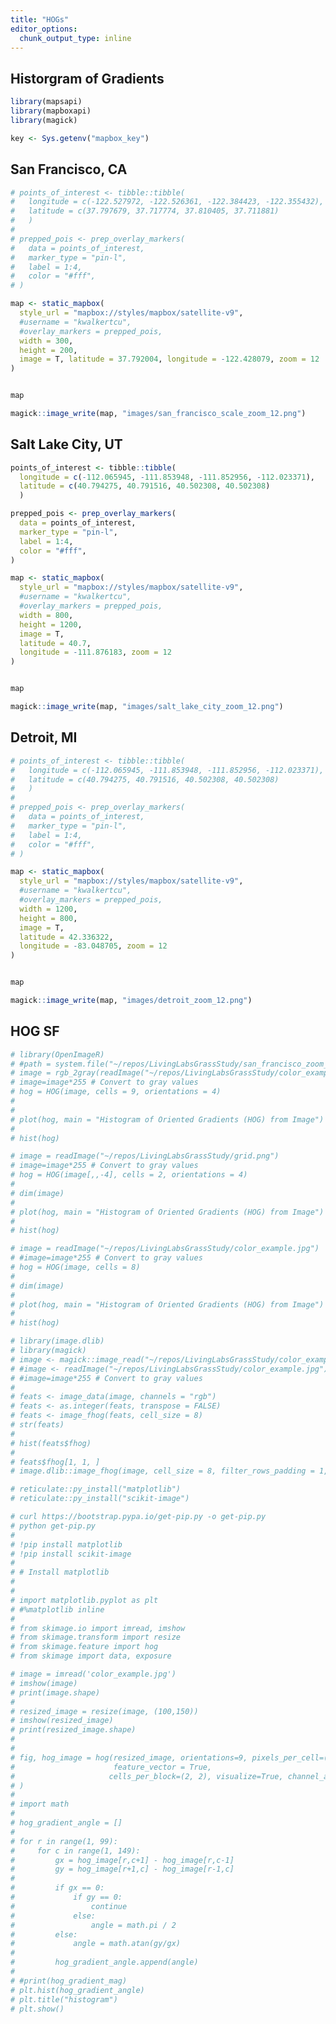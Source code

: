 ```yaml
---
title: "HOGs"
editor_options: 
  chunk_output_type: inline
---
```


## Historgram of Gradients

```r
library(mapsapi)
library(mapboxapi)
library(magick)
```

```r
key <- Sys.getenv("mapbox_key")
```

## San Francisco, CA

```r
# points_of_interest <- tibble::tibble(
#   longitude = c(-122.527972, -122.526361, -122.384423, -122.355432),
#   latitude = c(37.797679, 37.717774, 37.810405, 37.711881)
#   )
# 
# prepped_pois <- prep_overlay_markers(
#   data = points_of_interest,
#   marker_type = "pin-l",
#   label = 1:4,
#   color = "#fff", 
# )

map <- static_mapbox(
  style_url = "mapbox://styles/mapbox/satellite-v9",
  #username = "kwalkertcu",
  #overlay_markers = prepped_pois, 
  width = 300,
  height = 200, 
  image = T, latitude = 37.792004, longitude = -122.428079, zoom = 12
)


map

magick::image_write(map, "images/san_francisco_scale_zoom_12.png")
```

## Salt Lake City, UT

```r
points_of_interest <- tibble::tibble(
  longitude = c(-112.065945, -111.853948, -111.852956, -112.023371),
  latitude = c(40.794275, 40.791516, 40.502308, 40.502308)
  )

prepped_pois <- prep_overlay_markers(
  data = points_of_interest,
  marker_type = "pin-l",
  label = 1:4,
  color = "#fff", 
)

map <- static_mapbox(
  style_url = "mapbox://styles/mapbox/satellite-v9",
  #username = "kwalkertcu",
  #overlay_markers = prepped_pois, 
  width = 800,
  height = 1200, 
  image = T, 
  latitude = 40.7,
  longitude = -111.876183, zoom = 12
)


map

magick::image_write(map, "images/salt_lake_city_zoom_12.png")
```

## Detroit, MI

```r
# points_of_interest <- tibble::tibble(
#   longitude = c(-112.065945, -111.853948, -111.852956, -112.023371),
#   latitude = c(40.794275, 40.791516, 40.502308, 40.502308)
#   )
# 
# prepped_pois <- prep_overlay_markers(
#   data = points_of_interest,
#   marker_type = "pin-l",
#   label = 1:4,
#   color = "#fff", 
# )

map <- static_mapbox(
  style_url = "mapbox://styles/mapbox/satellite-v9",
  #username = "kwalkertcu",
  #overlay_markers = prepped_pois, 
  width = 1200,
  height = 800, 
  image = T, 
  latitude = 42.336322,
  longitude = -83.048705, zoom = 12
)


map

magick::image_write(map, "images/detroit_zoom_12.png")
```

## HOG SF

```r
# library(OpenImageR)
# #path = system.file("~/repos/LivingLabsGrassStudy/san_francisco_zoom_12.png", "1.png", package = "OpenImageR")
# image = rgb_2gray(readImage("~/repos/LivingLabsGrassStudy/color_example.jpg"))
# image=image*255 # Convert to gray values
# hog = HOG(image, cells = 9, orientations = 4)
# 
# 
# plot(hog, main = "Histogram of Oriented Gradients (HOG) from Image")
# 
# hist(hog)
```

```r
# image = readImage("~/repos/LivingLabsGrassStudy/grid.png")
# image=image*255 # Convert to gray values
# hog = HOG(image[,,-4], cells = 2, orientations = 4)
# 
# dim(image)
# 
# plot(hog, main = "Histogram of Oriented Gradients (HOG) from Image")
# 
# hist(hog)
```

```r
# image = readImage("~/repos/LivingLabsGrassStudy/color_example.jpg")
# #image=image*255 # Convert to gray values
# hog = HOG(image, cells = 8)
# 
# dim(image)
# 
# plot(hog, main = "Histogram of Oriented Gradients (HOG) from Image")
# 
# hist(hog)
```

```r
# library(image.dlib)
# library(magick)
# image <- magick::image_read("~/repos/LivingLabsGrassStudy/color_example.jpg")
# #image <- readImage("~/repos/LivingLabsGrassStudy/color_example.jpg")
# #image=image*255 # Convert to gray values
# 
# feats <- image_data(image, channels = "rgb")
# feats <- as.integer(feats, transpose = FALSE)
# feats <- image_fhog(feats, cell_size = 8)
# str(feats)
# 
# hist(feats$fhog)
# 
# feats$fhog[1, 1, ]
# image.dlib::image_fhog(image, cell_size = 8, filter_rows_padding = 1, filter_cols_padding = 1)
```

```r
# reticulate::py_install("matplotlib")
# reticulate::py_install("scikit-image")
```

```python
# curl https://bootstrap.pypa.io/get-pip.py -o get-pip.py
# python get-pip.py
# 
# !pip install matplotlib
# !pip install scikit-image
# 
# # Install matplotlib
# 
# 
# import matplotlib.pyplot as plt
# #%matplotlib inline
# 
# from skimage.io import imread, imshow
# from skimage.transform import resize
# from skimage.feature import hog
# from skimage import data, exposure
```

```python
# image = imread('color_example.jpg')
# imshow(image)
# print(image.shape)
# 
# resized_image = resize(image, (100,150))
# imshow(resized_image)
# print(resized_image.shape)
# 
# 
# fig, hog_image = hog(resized_image, orientations=9, pixels_per_cell=(8, 8), 
#                      feature_vector = True,
#                     cells_per_block=(2, 2), visualize=True, channel_axis=2 #multichannel=True
# )
# 
# import math
# 
# hog_gradient_angle = []
# 
# for r in range(1, 99):
#     for c in range(1, 149):
#         gx = hog_image[r,c+1] - hog_image[r,c-1]
#         gy = hog_image[r+1,c] - hog_image[r-1,c]
#         
#         if gx == 0:
#             if gy == 0:
#                 continue
#             else:
#                 angle = math.pi / 2
#         else:
#             angle = math.atan(gy/gx)
#         
#         hog_gradient_angle.append(angle)
# 
# #print(hog_gradient_mag)
# plt.hist(hog_gradient_angle) 
# plt.title("histogram") 
# plt.show()
```




